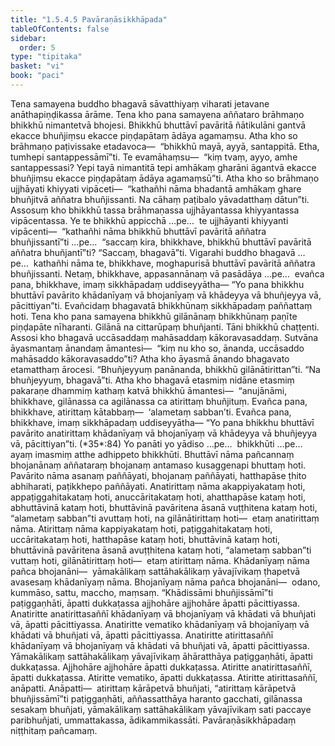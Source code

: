 ```yaml
---
title: "1.5.4.5 Pavāraṇāsikkhāpada"
tableOfContents: false
sidebar:
  order: 5
type: "tipitaka"
basket: "vi"
book: "paci"
---
```



<DynamicBreadcrumb />

<Division number="236" book="paci" e="ch" v="2" p="109">

<Paragraph number="765" book="paci">
Tena samayena buddho bhagavā sāvatthiyaṃ viharati jetavane anāthapiṇḍikassa ārāme. Tena kho pana samayena aññataro brāhmaṇo bhikkhū nimantetvā bhojesi. Bhikkhū bhuttāvī pavāritā ñātikulāni gantvā ekacce bhuñjiṃsu ekacce piṇḍapātaṃ ādāya agamaṃsu. Atha kho so brāhmaṇo paṭivissake etadavoca—  “bhikkhū mayā, ayyā, santappitā. Etha, tumhepi santappessāmī”ti. Te evamāhaṃsu—  “kiṃ tvaṃ, ayyo, amhe santappessasi? Yepi tayā nimantitā tepi amhākaṃ gharāni āgantvā ekacce bhuñjiṃsu ekacce piṇḍapātaṃ ādāya agamaṃsū”ti.
</Paragraph>

<Paragraph number="766" book="paci">
Atha kho so brāhmaṇo ujjhāyati khiyyati vipāceti—  “kathañhi nāma bhadantā amhākaṃ ghare bhuñjitvā aññatra bhuñjissanti. Na cāhaṃ paṭibalo yāvadatthaṃ dātun”ti.
</Paragraph>

<Paragraph number="767" book="paci">
Assosuṃ kho bhikkhū tassa brāhmaṇassa ujjhāyantassa khiyyantassa vipācentassa. Ye te bhikkhū appicchā …pe…  te ujjhāyanti khiyyanti vipācenti—  “kathañhi nāma bhikkhū bhuttāvī pavāritā aññatra bhuñjissantī”ti …pe…  “saccaṃ kira, bhikkhave, bhikkhū bhuttāvī pavāritā aññatra bhuñjantī”ti? “Saccaṃ, bhagavā”ti. Vigarahi buddho bhagavā …pe…  kathañhi nāma te, bhikkhave, moghapurisā bhuttāvī pavāritā aññatra bhuñjissanti. Netaṃ, bhikkhave, appasannānaṃ vā pasādāya …pe…  evañca pana, bhikkhave, imaṃ sikkhāpadaṃ uddiseyyātha—
</Paragraph>

<Paragraph number="768" book="paci">
<Emphasis>“Yo pana bhikkhu bhuttāvī pavārito khādanīyaṃ vā bhojanīyaṃ vā khādeyya vā bhuñjeyya vā, pācittiyan”</Emphasis>ti.
</Paragraph>

<Paragraph number="769" book="paci">
Evañcidaṃ bhagavatā bhikkhūnaṃ sikkhāpadaṃ paññattaṃ hoti.
</Paragraph>

</Division>
<Division number="237" book="paci" e="ch" v="2" p="110">

<Paragraph number="770" book="paci">
Tena kho pana samayena bhikkhū gilānānaṃ bhikkhūnaṃ paṇīte piṇḍapāte nīharanti. Gilānā na cittarūpaṃ bhuñjanti. Tāni bhikkhū chaṭṭenti. Assosi kho bhagavā uccāsaddaṃ mahāsaddaṃ kākoravasaddaṃ. Sutvāna āyasmantaṃ ānandaṃ āmantesi—  “kiṃ nu kho so, ānanda, uccāsaddo mahāsaddo kākoravasaddo”ti? Atha kho āyasmā ānando bhagavato etamatthaṃ ārocesi. “Bhuñjeyyuṃ panānanda, bhikkhū gilānātirittan”ti. “Na bhuñjeyyuṃ, bhagavā”ti. Atha kho bhagavā etasmiṃ nidāne etasmiṃ pakaraṇe dhammiṃ kathaṃ katvā bhikkhū āmantesi—  “anujānāmi, bhikkhave, gilānassa ca agilānassa ca atirittaṃ bhuñjituṃ. Evañca pana, bhikkhave, atirittaṃ kātabbaṃ—  ‘alametaṃ sabban’ti. Evañca pana, bhikkhave, imaṃ sikkhāpadaṃ uddiseyyātha—
</Paragraph>

</Division>
<Division number="238" book="paci" e="ch" v="2" p="111">

<Paragraph number="771" book="paci">
<Emphasis>“Yo pana bhikkhu bhuttāvī pavārito anatirittaṃ khādanīyaṃ vā bhojanīyaṃ vā khādeyya vā bhuñjeyya vā, pācittiyan”</Emphasis>ti. (*35*:<Emphasis>84</Emphasis>)
</Paragraph>

</Division>
<Division number="239" book="paci" e="ch" v="2" p="111">

<Paragraph number="772" book="paci">
<Emphasis>Yo panā</Emphasis>ti yo yādiso …pe…  <Emphasis>bhikkhū</Emphasis>ti …pe…  ayaṃ imasmiṃ atthe adhippeto bhikkhūti.
</Paragraph>

<Paragraph number="773" book="paci">
<Emphasis>Bhuttāvī</Emphasis> nāma pañcannaṃ bhojanānaṃ aññataraṃ bhojanaṃ antamaso kusaggenapi bhuttaṃ hoti.
</Paragraph>

<Paragraph number="774" book="paci">
<Emphasis>Pavārito</Emphasis> nāma asanaṃ paññāyati, bhojanaṃ paññāyati, hatthapāse ṭhito abhiharati, paṭikkhepo paññāyati.
</Paragraph>

<Paragraph number="775" book="paci">
<Emphasis>Anatirittaṃ</Emphasis> nāma akappiyakataṃ hoti, appaṭiggahitakataṃ hoti, anuccāritakataṃ hoti, ahatthapāse kataṃ hoti, abhuttāvinā kataṃ hoti, bhuttāvinā pavāritena āsanā vuṭṭhitena kataṃ hoti, “alametaṃ sabban”ti avuttaṃ hoti, na gilānātirittaṃ hoti—  etaṃ anatirittaṃ nāma.
</Paragraph>

<Paragraph number="776" book="paci">
<Emphasis>Atirittaṃ</Emphasis> nāma kappiyakataṃ hoti, paṭiggahitakataṃ hoti, uccāritakataṃ hoti, hatthapāse kataṃ hoti, bhuttāvinā kataṃ hoti, bhuttāvinā pavāritena āsanā avuṭṭhitena kataṃ hoti, “alametaṃ sabban”ti vuttaṃ hoti, gilānātirittaṃ hoti—  etaṃ atirittaṃ nāma.
</Paragraph>

<Paragraph number="777" book="paci">
<Emphasis>Khādanīyaṃ</Emphasis> nāma pañca bhojanāni—  yāmakālikaṃ sattāhakālikaṃ yāvajīvikaṃ ṭhapetvā avasesaṃ khādanīyaṃ nāma.
</Paragraph>

<Paragraph number="778" book="paci">
<Emphasis>Bhojanīyaṃ</Emphasis> nāma pañca bhojanāni—  odano, kummāso, sattu, maccho, maṃsaṃ.
</Paragraph>

<Paragraph number="779" book="paci">
“Khādissāmi bhuñjissāmī”ti paṭiggaṇhāti, āpatti dukkaṭassa ajjhohāre ajjhohāre āpatti pācittiyassa.
</Paragraph>

</Division>
<Division number="240" book="paci" e="ch" v="2" p="111">

<Paragraph number="780" book="paci">
Anatiritte anatirittasaññī khādanīyaṃ vā bhojanīyaṃ vā khādati vā bhuñjati vā, āpatti pācittiyassa. Anatiritte vematiko khādanīyaṃ vā bhojanīyaṃ vā khādati vā bhuñjati vā, āpatti pācittiyassa. Anatiritte atirittasaññī khādanīyaṃ vā bhojanīyaṃ vā khādati vā bhuñjati vā, āpatti pācittiyassa.
</Paragraph>

<Paragraph number="781" book="paci">
Yāmakālikaṃ sattāhakālikaṃ yāvajīvikaṃ āhāratthāya paṭiggaṇhāti, āpatti dukkaṭassa. Ajjhohāre ajjhohāre āpatti dukkaṭassa. Atiritte anatirittasaññī, āpatti dukkaṭassa. Atiritte vematiko, āpatti dukkaṭassa. Atiritte atirittasaññī, anāpatti.
</Paragraph>

</Division>
<Division number="241" book="paci" e="ch" v="2" p="112">

<Paragraph number="782" book="paci">
Anāpatti—  atirittaṃ kārāpetvā bhuñjati, “atirittaṃ kārāpetvā bhuñjissāmī”ti paṭiggaṇhāti, aññassatthāya haranto gacchati, gilānassa sesakaṃ bhuñjati, yāmakālikaṃ sattāhakālikaṃ yāvajīvikaṃ sati paccaye paribhuñjati, ummattakassa, ādikammikassāti.

</Paragraph>
</Division>

<Paragraph number="783" type="center" book="paci">
Pavāraṇāsikkhāpadaṃ niṭṭhitaṃ pañcamaṃ.
</Paragraph>